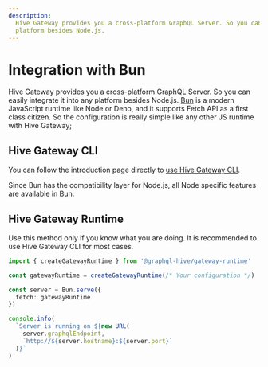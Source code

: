 ```yaml
---
description:
  Hive Gateway provides you a cross-platform GraphQL Server. So you can easily integrate it into any
  platform besides Node.js.
---
```



# Integration with Bun

Hive Gateway provides you a cross-platform GraphQL Server. So you can easily integrate it into any
platform besides Node.js. [Bun](https://bun.sh) is a modern JavaScript runtime like Node or Deno,
and it supports Fetch API as a first class citizen. So the configuration is really simple like any
other JS runtime with Hive Gateway;

## Hive Gateway CLI

You can follow the introduction page directly to [use Hive Gateway CLI](/docs/gateway#installation).

Since Bun has the compatibility layer for Node.js, all Node specific features are available in Bun.

## Hive Gateway Runtime

Use this method only if you know what you are doing. It is recommended to use Hive Gateway CLI for
most cases.

```ts
import { createGatewayRuntime } from '@graphql-hive/gateway-runtime'

const gatewayRuntime = createGatewayRuntime(/* Your configuration */)

const server = Bun.serve({
  fetch: gatewayRuntime
})

console.info(
  `Server is running on ${new URL(
    server.graphqlEndpoint,
    `http://${server.hostname}:${server.port}`
  )}`
)
```
